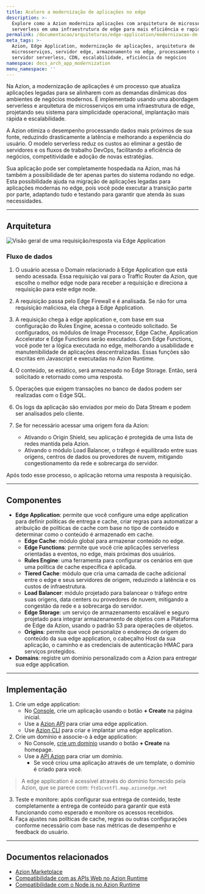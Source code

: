 ```yaml
---
title: Acelere a modernização de aplicações no edge
description: >-
  Explore como a Azion moderniza aplicações com arquitetura de microsserviços e
  serverless em uma infraestrutura de edge para mais eficiência e rapidez.
permalink: /documentacao/arquiteturas/edge-application/modernizacao-de-aplicacoes/
meta_tags: >-
  Azion, Edge Application, modernização de aplicações, arquitetura de
  microsserviços, servidor edge, armazenamento no edge, processamento no edge,
  servidor serverless, CDN, escalabilidade, eficiência de negócios
namespace: docs_arch_app_modernization
menu_namespace: ''
---
```


Na Azion, a modernização de aplicações é um processo que atualiza aplicações legadas para se alinharem com as demandas dinâmicas dos ambientes de negócios modernos. É implementado usando uma abordagem serverless e arquitetura de microsserviços em uma infraestrutura de edge, projetando seu sistema para simplicidade operacional, implantação mais rápida e escalabilidade.

A Azion otimiza o desempenho processando dados mais próximos de sua fonte, reduzindo drasticamente a latência e melhorando a experiência do usuário. O modelo serverless reduz os custos ao eliminar a gestão de servidores e os fluxos de trabalho DevOps, facilitando a eficiência de negócios, competitividade e adoção de novas estratégias.

Sua aplicação pode ser completamente hospedada na Azion, mas há também a possibilidade de ter apenas partes do sistema rodando no edge. Esta possibilidade ajuda na migração de aplicações legadas para aplicações modernas no edge, pois você pode executar a transição parte por parte, adaptando tudo e testando para garantir que atenda às suas necessidades.

---

## Arquitetura

![Visão geral de uma requisição/resposta via Edge Application](/assets/docs/images/uploads/app-modernization.png)

### Fluxo de dados

1. O usuário acessa o Domain relacionado à Edge Application que está sendo acessada. Essa requisição vai para o Traffic Router da Azion, que escolhe o melhor edge node para receber a requisição e direciona a requisição para este edge node.

2. A requisição passa pelo Edge Firewall e é analisada. Se não for uma requisição maliciosa, ela chega à Edge Application.

3. A requisição chega à edge application e, com base em sua configuração do Rules Engine, acessa o conteúdo solicitado. Se configurados, os módulos de Image Processor, Edge Cache, Application Accelerator e Edge Functions serão executados.
Com Edge Functions, você pode ter a lógica executada no edge, melhorando a usabilidade e manutenibilidade de aplicações descentralizadas. Essas funções são escritas em Javascript e executadas no Azion Runtime.

4. O conteúdo, se estático, será armazenado no Edge Storage. Então, será solicitado e retornado como uma resposta.

5. Operações que exigem transações no banco de dados podem ser realizadas com o Edge SQL.

6. Os logs da aplicação são enviados por meio do Data Stream e podem ser analisados pelo cliente.

7. Se for necessário acessar uma origem fora da Azion:
    - Ativando o Origin Shield, seu aplicação é protegida de uma lista de redes mantida pela Azion.
    - Ativando o módulo Load Balancer, o tráfego é equilibrado entre suas origens, centros de dados ou provedores de nuvem, mitigando congestionamento da rede e sobrecarga do servidor.

Após todo esse processo, o aplicação retorna uma resposta à requisição.

---

## Componentes

- **Edge Application**: permite que você configure uma edge application para definir políticas de entrega e cache, criar regras para automatizar a atribuição de políticas de cache com base no tipo de conteúdo e determinar como o conteúdo é armazenado em cache.
    - **Edge Cache**: módulo global para armazenar conteúdo no edge.
    - **Edge Functions**: permite que você crie aplicações serverless orientadas a eventos, no edge, mais próximas dos usuários.
    - **Rules Engine**: uma ferramenta para configurar os cenários em que uma política de cache específica é aplicada.
    - **Tiered Cache**: módulo que cria uma camada de cache adicional entre o edge e seus servidores de origem, reduzindo a latência e os custos de infraestrutura.
    - **Load Balancer**: módulo projetado para balancear o tráfego entre suas origens, data centers ou provedores de nuvem, mitigando a congestão da rede e a sobrecarga do servidor.
    - **Edge Storage**: um serviço de armazenamento escalável e seguro projetado para integrar armazenamento de objetos com a Plataforma de Edge da Azion, usando o padrão S3 para operações de objetos.
    - **Origins**: permite que você personalize o endereço de origem do conteúdo da sua edge application, o cabeçalho Host da sua aplicação, o caminho e as credenciais de autenticação HMAC para serviços protegidos.
- **Domains**: registre um domínio personalizado com a Azion para entregar sua edge application.

---

## Implementação

1. Crie um edge application:
    - No [Console](https://console.azion.com), crie um aplicação usando o botão **+ Create** na página inicial.
    - Use a [Azion API](https://api.azion.com/#9c1cc0df-16a2-488e-8cfe-3f1238f47aeb) para criar uma edge application.
    - Use [Azion CLI](/pt-br/documentacao/devtools/cli/create/#edge-applications) para criar e implantar uma edge application.
2. Crie um domínio e associe-o à edge application: 
    - No Console, [crie um domínio](/pt-br/documentacao/produtos/guias/configurar-dominio/) usando o botão **+ Create** na homepage.
    - Use a [API Azion](https://api.azion.com/#a258eabc-b419-47e6-be68-45c2ce0150dd) para criar um domínio.
       - Se você criou uma aplicação através de um template, o domínio é criado para você.
> A edge application é acessível através do domínio fornecido pela Azion, que se parece com: `ftd1cvntfl.map.azionedge.net` 
3. Teste e monitore: após configurar sua entrega de conteúdo, teste completamente a entrega de conteúdo para garantir que está funcionando como esperado e monitore os acessos recebidos.
4. Faça ajustes nas políticas de cache, regras ou outras configurações conforme necessário com base nas métricas de desempenho e feedback do usuário.

---

## Documentos relacionados

- [Azion Marketplace](/pt-br/documentacao/produtos/marketplace/)
- [Compatibilidade com as APIs Web no Azion Runtime](/pt-br/documentacao/produtos/devtools/azion-edge-runtime/compatibilidade-frameworks/)
- [Compatibilidade com o Node.js no Azion Runtime](/pt-br/documentacao/produtos/devtools/azion-edge-runtime/compatibilidade/node/)
